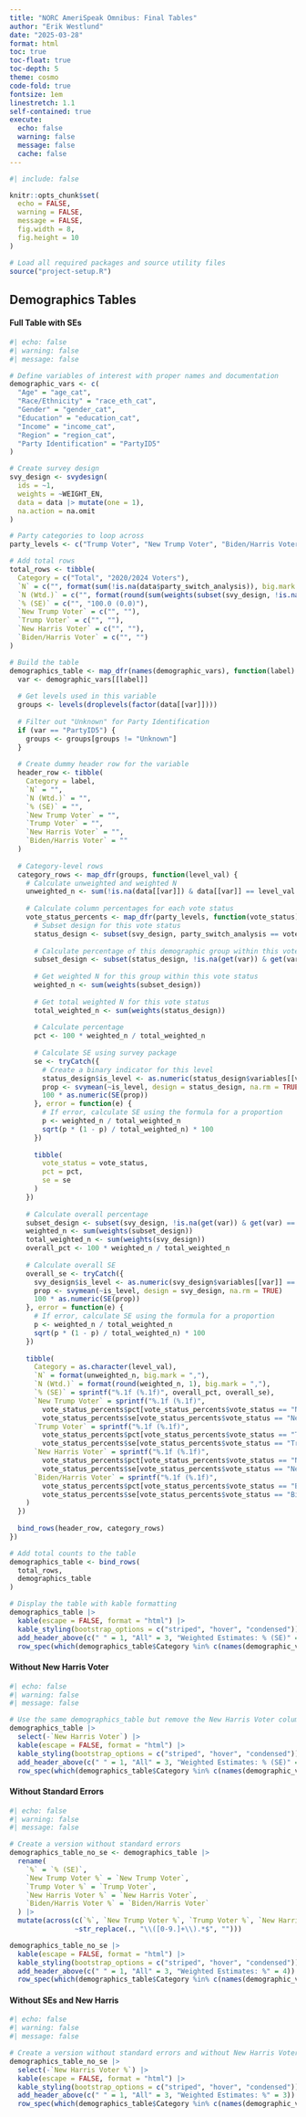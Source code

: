 ```yaml
---
title: "NORC AmeriSpeak Omnibus: Final Tables"
author: "Erik Westlund"
date: "2025-03-28"
format: html
toc: true
toc-float: true
toc-depth: 5
theme: cosmo
code-fold: true
fontsize: 1em
linestretch: 1.1
self-contained: true
execute:
  echo: false
  warning: false
  message: false
  cache: false
---
```


```r
#| include: false

knitr::opts_chunk$set(
  echo = FALSE,
  warning = FALSE,
  message = FALSE,
  fig.width = 8,
  fig.height = 10
)

# Load all required packages and source utility files
source("project-setup.R")
```

## Demographics Tables

::: {.panel-tabset}
#### Full Table with SEs
```r
#| echo: false
#| warning: false
#| message: false

# Define variables of interest with proper names and documentation
demographic_vars <- c(
  "Age" = "age_cat",
  "Race/Ethnicity" = "race_eth_cat",
  "Gender" = "gender_cat",
  "Education" = "education_cat",
  "Income" = "income_cat",
  "Region" = "region_cat",
  "Party Identification" = "PartyID5"
)

# Create survey design
svy_design <- svydesign(
  ids = ~1, 
  weights = ~WEIGHT_EN, 
  data = data |> mutate(one = 1),
  na.action = na.omit
)

# Party categories to loop across
party_levels <- c("Trump Voter", "New Trump Voter", "Biden/Harris Voter", "New Harris Voter")

# Add total rows
total_rows <- tibble(
  Category = c("Total", "2020/2024 Voters"),
  `N` = c("", format(sum(!is.na(data$party_switch_analysis)), big.mark = ",")),
  `N (Wtd.)` = c("", format(round(sum(weights(subset(svy_design, !is.na(party_switch_analysis)))), 1), big.mark = ",")),
  `% (SE)` = c("", "100.0 (0.0)"),
  `New Trump Voter` = c("", ""),
  `Trump Voter` = c("", ""),
  `New Harris Voter` = c("", ""),
  `Biden/Harris Voter` = c("", "")
)

# Build the table
demographics_table <- map_dfr(names(demographic_vars), function(label) {
  var <- demographic_vars[[label]]
  
  # Get levels used in this variable
  groups <- levels(droplevels(factor(data[[var]])))
  
  # Filter out "Unknown" for Party Identification
  if (var == "PartyID5") {
    groups <- groups[groups != "Unknown"]
  }
  
  # Create dummy header row for the variable
  header_row <- tibble(
    Category = label,
    `N` = "",
    `N (Wtd.)` = "",
    `% (SE)` = "",
    `New Trump Voter` = "",
    `Trump Voter` = "",
    `New Harris Voter` = "",
    `Biden/Harris Voter` = ""
  )
  
  # Category-level rows
  category_rows <- map_dfr(groups, function(level_val) {
    # Calculate unweighted and weighted N
    unweighted_n <- sum(!is.na(data[[var]]) & data[[var]] == level_val & !is.na(data$party_switch_analysis))
    
    # Calculate column percentages for each vote status
    vote_status_percents <- map_dfr(party_levels, function(vote_status) {
      # Subset design for this vote status
      status_design <- subset(svy_design, party_switch_analysis == vote_status)
      
      # Calculate percentage of this demographic group within this vote status
      subset_design <- subset(status_design, !is.na(get(var)) & get(var) == level_val)
      
      # Get weighted N for this group within this vote status
      weighted_n <- sum(weights(subset_design))
      
      # Get total weighted N for this vote status
      total_weighted_n <- sum(weights(status_design))
      
      # Calculate percentage
      pct <- 100 * weighted_n / total_weighted_n
      
      # Calculate SE using survey package
      se <- tryCatch({
        # Create a binary indicator for this level
        status_design$is_level <- as.numeric(status_design$variables[[var]] == level_val)
        prop <- svymean(~is_level, design = status_design, na.rm = TRUE)
        100 * as.numeric(SE(prop))
      }, error = function(e) {
        # If error, calculate SE using the formula for a proportion
        p <- weighted_n / total_weighted_n
        sqrt(p * (1 - p) / total_weighted_n) * 100
      })
      
      tibble(
        vote_status = vote_status,
        pct = pct,
        se = se
      )
    })
    
    # Calculate overall percentage
    subset_design <- subset(svy_design, !is.na(get(var)) & get(var) == level_val)
    weighted_n <- sum(weights(subset_design))
    total_weighted_n <- sum(weights(svy_design))
    overall_pct <- 100 * weighted_n / total_weighted_n
    
    # Calculate overall SE
    overall_se <- tryCatch({
      svy_design$is_level <- as.numeric(svy_design$variables[[var]] == level_val)
      prop <- svymean(~is_level, design = svy_design, na.rm = TRUE)
      100 * as.numeric(SE(prop))
    }, error = function(e) {
      # If error, calculate SE using the formula for a proportion
      p <- weighted_n / total_weighted_n
      sqrt(p * (1 - p) / total_weighted_n) * 100
    })
    
    tibble(
      Category = as.character(level_val),
      `N` = format(unweighted_n, big.mark = ","),
      `N (Wtd.)` = format(round(weighted_n, 1), big.mark = ","),
      `% (SE)` = sprintf("%.1f (%.1f)", overall_pct, overall_se),
      `New Trump Voter` = sprintf("%.1f (%.1f)", 
        vote_status_percents$pct[vote_status_percents$vote_status == "New Trump Voter"],
        vote_status_percents$se[vote_status_percents$vote_status == "New Trump Voter"]),
      `Trump Voter` = sprintf("%.1f (%.1f)", 
        vote_status_percents$pct[vote_status_percents$vote_status == "Trump Voter"],
        vote_status_percents$se[vote_status_percents$vote_status == "Trump Voter"]),
      `New Harris Voter` = sprintf("%.1f (%.1f)", 
        vote_status_percents$pct[vote_status_percents$vote_status == "New Harris Voter"],
        vote_status_percents$se[vote_status_percents$vote_status == "New Harris Voter"]),
      `Biden/Harris Voter` = sprintf("%.1f (%.1f)", 
        vote_status_percents$pct[vote_status_percents$vote_status == "Biden/Harris Voter"],
        vote_status_percents$se[vote_status_percents$vote_status == "Biden/Harris Voter"])
    )
  })
  
  bind_rows(header_row, category_rows)
})

# Add total counts to the table
demographics_table <- bind_rows(
  total_rows,
  demographics_table
)

# Display the table with kable formatting
demographics_table |> 
  kable(escape = FALSE, format = "html") |>
  kable_styling(bootstrap_options = c("striped", "hover", "condensed")) |>
  add_header_above(c(" " = 1, "All" = 3, "Weighted Estimates: % (SE)" = 4)) |>
  row_spec(which(demographics_table$Category %in% c(names(demographic_vars), "Total")), bold = TRUE)
```

#### Without New Harris Voter
```r
#| echo: false
#| warning: false
#| message: false

# Use the same demographics_table but remove the New Harris Voter column
demographics_table |> 
  select(-`New Harris Voter`) |>
  kable(escape = FALSE, format = "html") |>
  kable_styling(bootstrap_options = c("striped", "hover", "condensed")) |>
  add_header_above(c(" " = 1, "All" = 3, "Weighted Estimates: % (SE)" = 3)) |>
  row_spec(which(demographics_table$Category %in% c(names(demographic_vars), "Total")), bold = TRUE)
```

#### Without Standard Errors
```r
#| echo: false
#| warning: false
#| message: false

# Create a version without standard errors
demographics_table_no_se <- demographics_table |>
  rename(
    `%` = `% (SE)`,
    `New Trump Voter %` = `New Trump Voter`,
    `Trump Voter %` = `Trump Voter`,
    `New Harris Voter %` = `New Harris Voter`,
    `Biden/Harris Voter %` = `Biden/Harris Voter`
  ) |>
  mutate(across(c(`%`, `New Trump Voter %`, `Trump Voter %`, `New Harris Voter %`, `Biden/Harris Voter %`),
                ~str_replace(., "\\([0-9.]+\\).*$", "")))

demographics_table_no_se |> 
  kable(escape = FALSE, format = "html") |>
  kable_styling(bootstrap_options = c("striped", "hover", "condensed")) |>
  add_header_above(c(" " = 1, "All" = 3, "Weighted Estimates: %" = 4)) |>
  row_spec(which(demographics_table$Category %in% c(names(demographic_vars), "Total")), bold = TRUE)
```

#### Without SEs and New Harris
```r
#| echo: false
#| warning: false
#| message: false

# Create a version without standard errors and without New Harris Voter
demographics_table_no_se |> 
  select(-`New Harris Voter %`) |>
  kable(escape = FALSE, format = "html") |>
  kable_styling(bootstrap_options = c("striped", "hover", "condensed")) |>
  add_header_above(c(" " = 1, "All" = 3, "Weighted Estimates: %" = 3)) |>
  row_spec(which(demographics_table$Category %in% c(names(demographic_vars), "Total")), bold = TRUE)
```
:::
